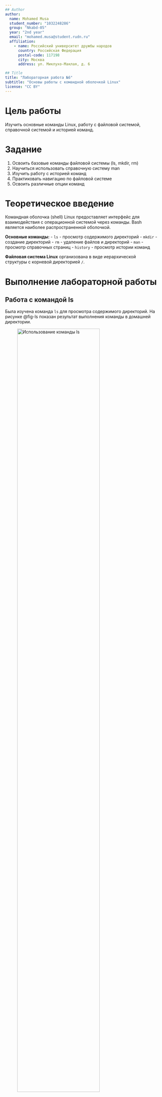 ```yaml
---
## Author
author:
  name: Mohamed Musa
  student_number: "1032248286"
  group: "Nkabd-05"
  year: "2nd year"
  email: "mohamed.musa@student.rudn.ru"
  affiliation:
    - name: Российский университет дружбы народов
      country: Российская Федерация
      postal-code: 117198
      city: Москва
      address: ул. Миклухо-Маклая, д. 6

## Title
title: "Лабораторная работа №6"
subtitle: "Основы работы с командной оболочкой Linux"
license: "CC BY"
---
```


# Цель работы

Изучить основные команды Linux, работу с файловой системой, справочной системой и историей команд.

# Задание

1. Освоить базовые команды файловой системы (ls, mkdir, rm)
2. Научиться использовать справочную систему man
3. Изучить работу с историей команд
4. Практиковать навигацию по файловой системе
5. Освоить различные опции команд

# Теоретическое введение

Командная оболочка (shell) Linux предоставляет интерфейс для взаимодействия с операционной системой через команды. Bash является наиболее распространенной оболочкой.

**Основные команды:**
- `ls` - просмотр содержимого директорий
- `mkdir` - создание директорий
- `rm` - удаление файлов и директорий
- `man` - просмотр справочных страниц
- `history` - просмотр истории команд

**Файловая система Linux** организована в виде иерархической структуры с корневой директорией `/`.

# Выполнение лабораторной работы

## Работа с командой ls

Была изучена команда `ls` для просмотра содержимого директорий. На рисунке @fig-ls показан результат выполнения команды в домашней директории.

![Использование команды ls](image/ls .png){#fig-ls width=80%}

## Изучение справочной системы

Были изучены справочные страницы (man pages) для основных команд:

```bash
man ls
man mkdir
man rm
```

Страница руководства для команды `ls` показана на рисунке @fig-man-ls.

![Справочная страница команды ls](image/man_ls.png){#fig-man-ls width=80%}

Справочные страницы для команд `mkdir` и `rm` показаны на рисунках @fig-man-mkdir и @fig-man-rm соответственно.

![Справочная страница команды mkdir](image/man_mkdir.png){#fig-man-mkdir width=80%}

![Справочная страница команды rm](image/man_rm.png){#fig-man-rm width=80%}

## Работа с командой rm

Была изучена команда `rm` для удаления файлов. Процесс работы показан на рисунке @fig-rm.

![Использование команды rm](image/rm.png){#fig-rm width=80%}

## Изучение истории команд

Была изучена история выполненных команд с помощью команды `history`. Результат показан на рисунке @fig-history.

![История выполненных команд](image/history.png){#fig-history width=80%}

Дополнительная информация об истории команд показана на рисунке @fig-history2.

![Дополнительная информация об истории команд](image/history2.png){#fig-history2 width=80%}

## Практическая работа с командами

В ходе работы были выполнены различные команды для практики:

```bash
# Создание директории
mkdir test-directory

# Просмотр содержимого
ls -la

# Удаление файлов
rm -rf test-directory

# Просмотр истории
history | tail -20
```

# Выводы

В ходе лабораторной работы были успешно выполнены следующие задачи:

1. ✅ Освоены базовые команды файловой системы (ls, mkdir, rm)
2. ✅ Изучена справочная система man для получения помощи по командам
3. ✅ Практикована работа с историей команд
4. ✅ Выполнены операции навигации по файловой системе
5. ✅ Изучены различные опции и флаги команд

Получены фундаментальные навыки работы с командной оболочкой Linux, включая навигацию по файловой системе, управление файлами и директориями, а также использование встроенной справочной системы.

# Список литературы{.unnumbered}

::: {#refs}
- Linux Command Line Basics: [https://ubuntu.com/tutorials/command-line-for-beginners](https://ubuntu.com/tutorials/command-line-for-beginners)
- Bash Manual: [https://www.gnu.org/software/bash/manual/](https://www.gnu.org/software/bash/manual/)
- Linux Filesystem Hierarchy: [https://tldp.org/LDP/Linux-Filesystem-Hierarchy/Linux-Filesystem-Hierarchy.html](https://tldp.org/LDP/Linux-Filesystem-Hierarchy/Linux-Filesystem-Hierarchy.html)
:::
